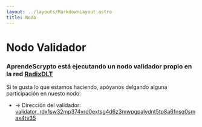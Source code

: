 ```yaml
---
layout: ../layouts/MarkdownLayout.astro
title: Nodo
---
```



# Nodo Validador

### AprendeScrypto está ejecutando un nodo validador propio en la red [RadixDLT]("https://www.radixdlt.com")

Si te gusta lo que estamos haciendo, apóyanos delgando alguna participación en nuesto nodo:

- -> Dirección del validador:
[validator_rdx1sw32mp374vrd0extsg4d6z3mwpgpalydnt5tp8a6fnsq0smax4tv35](https://dashboard.radixdlt.com/network-staking/validator_rdx1sw32mp374vrd0extsg4d6z3mwpgpalydnt5tp8a6fnsq0smax4tv35)

<Nodo />